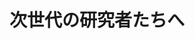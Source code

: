﻿---
title: "次世代の研究者たちへ"
category: "生命理工学院"
vol: 44
interviewee: "石川 智久 "
url: ""
tags: ["科学"]
pdf: "44-1.pdf"
career: ""
preface: "近年の科学技術の発展により、従来までのように専門分野に特化しただけの人材では物足りなくなってきています。今の時代に求められている研究者の姿を明らかにします。"
---
